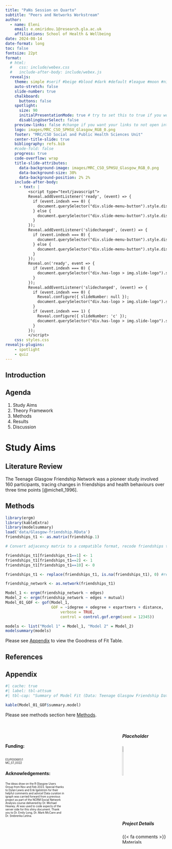 ```yaml
---
title: "PaNs Session on Quarto"
subtitle: "Peers and Networks Workstream"
author:
  - name: Eleni
    email: e.omiridou.1@research.gla.ac.uk
    affiliations: School of Health & Wellbeing 
date: 2024-08-14
date-format: long
toc: false
fontsize: 22pt
format: 
  # html:
  #   css: include/webex.css
  #   include-after-body: include/webex.js
  revealjs: 
    theme: simple #serif #beige #blood #dark #default #league #moon #night  #simple #sky #solarized
    auto-stretch: false
    slide-number: true 
    chalkboard: 
      buttons: false
    spotlight:
      size: 90
      initialPresentationMode: true # try to set this to true if you would like to use the spotlight feature to zoom in on your slides
      disablingUserSelect: false 
    preview-links: false #change if you want your links to not open into a new tab
    logo: images/MRC_CSO_SPHSU_Glasgow_RGB_0.png
    footer: "MRC/CSO Social and Public Health Sciences Unit"
    center-title-slide: true
    bibliography: refs.bib
    #code-fold: false
    progress: true
    code-overflow: wrap
    title-slide-attributes: 
      data-background-image: images/MRC_CSO_SPHSU_Glasgow_RGB_0.png
      data-background-size: 30%
      data-background-position: 2% 2%
    include-after-body:
      - text: |
          <script type="text/javascript">
          Reveal.addEventListener('ready', (event) => {
            if (event.indexh === 0) {
              document.querySelector("div.slide-menu-button").style.display = "none";
            } else {
              document.querySelector("div.slide-menu-button").style.display = "block";
            }
          });
          Reveal.addEventListener('slidechanged', (event) => {
            if (event.indexh === 0) {
              document.querySelector("div.slide-menu-button").style.display = "none";
            } else {
              document.querySelector("div.slide-menu-button").style.display = "block";
            }
          });
          Reveal.on('ready', event => {
            if (event.indexh === 0) {
              document.querySelector("div.has-logo > img.slide-logo").style.display = "none";
            }
          });
          Reveal.addEventListener('slidechanged', (event) => {
            if (event.indexh === 0) {
              Reveal.configure({ slideNumber: null });
              document.querySelector("div.has-logo > img.slide-logo").style.display = "none";
            }
            if (event.indexh === 1) { 
              Reveal.configure({ slideNumber: 'c' });
              document.querySelector("div.has-logo > img.slide-logo").style.display = null;
            }
          });
          </script>
    css: styles.css
revealjs-plugins:
    - spotlight
    - quiz
---
```


## Introduction

## Agenda

1. Study Aims
2. Theory Framework
3. Methods
4. Results
5. Discussion

:::footer 
:::

# Study Aims { background-color="#92C1D0"}

::: footer
:::

## Literature Review

The Teenage Glasgow Friendship Network was a pioneer study involved 160 participants, tracing changes in friendships and health behaviours over three time points [@michell_1996].

## Methods {#sec-methods}

```r
library(ergm)
library(kableExtra)
library(modelsummary)
load('data/Glasgow-friendship.RData')
friendships_t1 <- as.matrix(friendship.1)

# Convert adjacency matrix to a compatible format, recode friendships ties to binary values

friendships_t1[friendships_t1==1] <- 1
friendships_t1[friendships_t1==2] <- 1
friendships_t1[friendships_t1==10] <- 0

friendships_t1 <- replace(friendships_t1, is.na(friendships_t1), 0) #recode NAs

friendship_network <- as.network(friendships_t1)

Model_1 <- ergm(friendship_network ~ edges)
Model_2 <- ergm(friendship_network ~ edges + mutual)
Model_01_GOF <- gof(Model_1, 
                    GOF = ~idegree + odegree + espartners + distance, 
                        verbose = TRUE, 
                        control = control.gof.ergm(seed = 12345))

models <- list("Model 1" = Model_1, "Model 2" = Model_2)
modelsummary(models)
```

Please see [[Appendix]{.button}](#sec-appendix) to view the Goodness of Fit Table.

## References
::: {#refs} 
:::


## Appendix {#sec-appendix}

```r
#| cache: true
#| label: tbl-attsum
#| tbl-cap: "Summary of Model Fit (Data: Teenage Glasgow Friendship Dataset)"

kable(Model_01_GOF$summary.model)

```

Please see methods section here [[Methods]{.button}](#sec-methods).

## 

::: columns
::: {.column width="40%"}

<br>

#### Funding: 
::: {style="font-size: 60%;"}
<br>
ES/P000681/1 <br>
MC_ST_0022
<br>
:::


#### Acknowledgements: 
::: {style="font-size: 60%;"}


The ideas draw on the R Glasgow Users Group from Nov and Feb 2023. Special thanks to Dylan Lewis and Erik Igelström for their helpful comments and advice! Data curation in igraph was carried forward from a previous project as part of the NCRM Social Network Analysis course delivered by Dr. Michael Heaney. AI was used to code aspects of the server side for this shiny document. Thank you to Dr. Emily Long, Dr. Mark McCann and Dr. Srebrenka Letina. 

::: 
:::

::: {.column width="30%"}
<!-- empty column to create gap -->

:::

::: {.column width="30%"}

##### Placeholder
![](images/logo_sgsss.png){fig-align="left" fig-alt="QR code" width=10% height=50%}

<br>

##### Project Details

{{< fa comments >}} [Materials](https://github.com/omiridoue/20240814_PaNs)

{{< fa archive >}} [Project Page](https://omiridoue.github.io/)

{{< fa envelope >}} [Drop a Line!](mailto:e.omiridou.1@research.gla.ac.uk)

{{< fa brands github >}} [omiridoue](https://github.com/omiridoue)

:::

:::

::: footer
:::